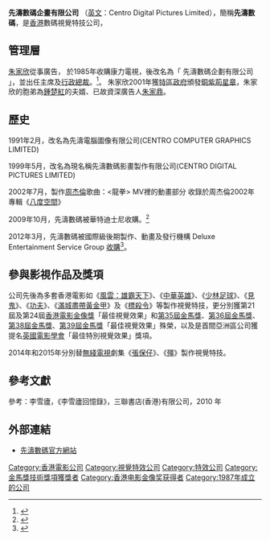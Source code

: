 {{Infobox_Company
| company_name   = 先濤數碼企畫有限公司
| company_type   = 媒體及娛樂公司
| company_logo   = 
| foundation     = 1987年
| location       = {{HKG}}鋼綫灣數碼港道100號 數碼港3座8樓801-805室
| key_people     = [[朱家欣|朱家欣]]（創辦人、主席及行政總裁）
| sales          = 
| profit         = 
| asset          = 
| market_value   = 
| parent         = 
| subsid         = 
| num_employees  = 150 	
| industry       = 電影製作
| products       = 電影特技效果，廣告片製作，動畫片製作
| revenue        = 
| homepage       = [https://web.archive.org/web/20061105172555/http://www.centro.com.hk/ 先濤數碼官方網站]
}}

'''先濤數碼企畫有限公司''' （[[英文|英文]]：Centro Digital Pictures Limited），簡稱'''先濤數碼'''，是[[香港|香港]]數碼視覺特技公司，

==管理層==
[[朱家欣|朱家欣]]從事廣告， 於1985年收購康力電視，後改名為「 先濤數碼企劃有限公司 」，並出任主席及[[行政總裁|行政總裁]]。<ref>{{Cite web |url=https://hk.lifestyle.appledaily.com/nextplus/magazine/article/20070830/2_10084903/%E8%B3%A3-%E6%A8%93-%E6%95%91-%E5%A4%AB-%E9%8D%BE-%E6%A5%9A-%E7%B4%85-%E4%B8%89-%E5%A4%A7-%E9%81%BA-%E6%86%BE |title=存档副本 |accessdate=2020-09-30 |archive-date=2019-09-11 |archive-url=https://web.archive.org/web/20190911175933/https://hk.lifestyle.appledaily.com/nextplus/magazine/article/20070830/2_10084903/%E8%B3%A3-%E6%A8%93-%E6%95%91-%E5%A4%AB-%E9%8D%BE-%E6%A5%9A-%E7%B4%85-%E4%B8%89-%E5%A4%A7-%E9%81%BA-%E6%86%BE |dead-url=no }}</ref>。
朱家欣2001年獲[[特區政府|特區政府]]頒發[[銅紫荊星章|銅紫荊星章]]，朱家欣的胞弟為[[鍾楚紅|鍾楚紅]]的夫婿、已故資深廣告人[[朱家鼎|朱家鼎]]。

==歷史==
1991年2月，改名為先濤電腦圖像有限公司(CENTRO COMPUTER GRAPHICS LIMITED)

1999年5月，改名為現名稱先濤數碼影畫製作有限公司(CENTRO DIGITAL PICTURES LIMITED)

2002年7月，製作[[周杰倫|周杰倫]]歌曲：<龍拳> MV裡的動畫部分 收錄於周杰倫2002年專輯《[[八度空間|八度空間]]》

2009年10月，先濤數碼被華特迪士尼收購。<ref>{{Cite web |url=http://orientaldaily.on.cc/cnt/news/20091230/00176_013.html |title=存档副本 |accessdate=2018-09-06 |archive-date=2018-09-06 |archive-url=https://web.archive.org/web/20180906124709/http://orientaldaily.on.cc/cnt/news/20091230/00176_013.html |dead-url=no }}</ref>

2012年3月，先濤數碼被國際級後期製作、動畫及發行機構 Deluxe Entertainment Service Group [[併購|收購]]<ref>{{Cite web |url=http://www.hkfilmart.com/newsread.asp?newsid=4255 |title=存档副本 |accessdate=2018-09-06 |archive-date=2018-09-06 |archive-url=https://web.archive.org/web/20180906124624/http://www.hkfilmart.com/newsread.asp?newsid=4255 |dead-url=no }}</ref>。

==參與影視作品及獎項==
公司先後為多套香港電影如《[[風雲：雄霸天下_(1998年電影)|風雲：雄霸天下]]》、《[[中華英雄_(1999年電影)|中華英雄]]》、《[[少林足球|少林足球]]》、《[[見鬼|見鬼]]》、《[[功夫_(電影)|功夫]]》、《[[滿城盡帶黃金甲|滿城盡帶黃金甲]]》及《[[標殺令|標殺令]]》等製作視覺特技，更分別獲第21屆及第24屆[[香港電影金像獎|香港電影金像獎]]「最佳視覺效果」和[[第35屆金馬獎|第35屆金馬獎]]、[[第36屆金馬獎|第36屆金馬獎]]、[[第38屆金馬獎|第38屆金馬獎]]、[[第39屆金馬獎|第39屆金馬獎]]「最佳視覺效果」殊榮，以及是首間亞洲區公司獲提名[[英國電影學會|英國電影學會]]「最佳特別視覺效果」獎項。

2014年和2015年分別替[[無綫電視|無綫電視]]劇集《[[張保仔_(2015年電視劇)|張保仔]]》、《[[殭|殭]]》製作視覺特技。

==參考文獻 ==
參考：李雪廬，《李雪廬回憶錄》，三聯書店(香港)有限公司，2010 年
{{reflist}}

== 外部連結 ==
*[https://web.archive.org/web/20061105172555/http://www.centro.com.hk/ 先濤數碼官方網站]

{{金马奖最佳视觉效果}}

[[Category:香港電影公司|Category:香港電影公司]]
[[Category:視覺特效公司|Category:視覺特效公司]]
[[Category:特效公司|Category:特效公司]]
[[Category:金馬獎技術獎項獲獎者|Category:金馬獎技術獎項獲獎者]]
[[Category:香港电影金像奖获得者|Category:香港电影金像奖获得者]]
[[Category:1987年成立的公司|Category:1987年成立的公司]]